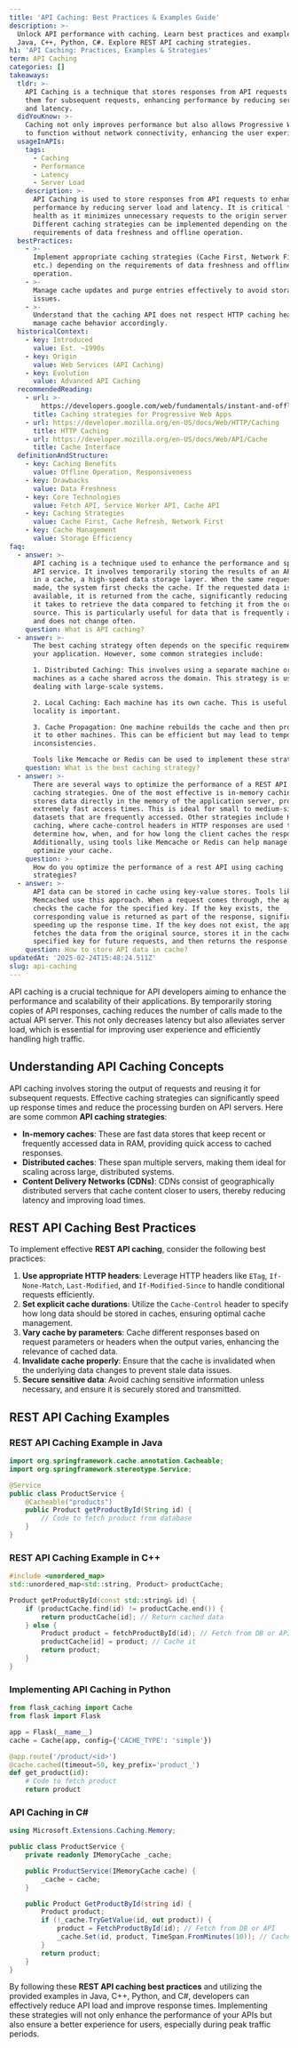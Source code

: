 ```yaml
---
title: 'API Caching: Best Practices & Examples Guide'
description: >-
  Unlock API performance with caching. Learn best practices and examples in
  Java, C++, Python, C#. Explore REST API caching strategies.
h1: 'API Caching: Practices, Examples & Strategies'
term: API Caching
categories: []
takeaways:
  tldr: >-
    API Caching is a technique that stores responses from API requests to reuse
    them for subsequent requests, enhancing performance by reducing server load
    and latency.
  didYouKnow: >-
    Caching not only improves performance but also allows Progressive Web Apps
    to function without network connectivity, enhancing the user experience.
  usageInAPIs:
    tags:
      - Caching
      - Performance
      - Latency
      - Server Load
    description: >-
      API Caching is used to store responses from API requests to enhance
      performance by reducing server load and latency. It is critical for system
      health as it minimizes unnecessary requests to the origin server.
      Different caching strategies can be implemented depending on the
      requirements of data freshness and offline operation.
  bestPractices:
    - >-
      Implement appropriate caching strategies (Cache First, Network First,
      etc.) depending on the requirements of data freshness and offline
      operation.
    - >-
      Manage cache updates and purge entries effectively to avoid storage
      issues.
    - >-
      Understand that the caching API does not respect HTTP caching headers, and
      manage cache behavior accordingly.
  historicalContext:
    - key: Introduced
      value: Est. ~1990s
    - key: Origin
      value: Web Services (API Caching)
    - key: Evolution
      value: Advanced API Caching
  recommendedReading:
    - url: >-
        https://developers.google.com/web/fundamentals/instant-and-offline/offline-cookbook
      title: Caching strategies for Progressive Web Apps
    - url: https://developer.mozilla.org/en-US/docs/Web/HTTP/Caching
      title: HTTP Caching
    - url: https://developer.mozilla.org/en-US/docs/Web/API/Cache
      title: Cache Interface
  definitionAndStructure:
    - key: Caching Benefits
      value: Offline Operation, Responsiveness
    - key: Drawbacks
      value: Data Freshness
    - key: Core Technologies
      value: Fetch API, Service Worker API, Cache API
    - key: Caching Strategies
      value: Cache First, Cache Refresh, Network First
    - key: Cache Management
      value: Storage Efficiency
faq:
  - answer: >-
      API caching is a technique used to enhance the performance and speed of an
      API service. It involves temporarily storing the results of an API request
      in a cache, a high-speed data storage layer. When the same request is
      made, the system first checks the cache. If the requested data is
      available, it is returned from the cache, significantly reducing the time
      it takes to retrieve the data compared to fetching it from the original
      source. This is particularly useful for data that is frequently accessed
      and does not change often.
    question: What is API caching?
  - answer: >-
      The best caching strategy often depends on the specific requirements of
      your application. However, some common strategies include: 

      1. Distributed Caching: This involves using a separate machine or multiple
      machines as a cache shared across the domain. This strategy is useful when
      dealing with large-scale systems. 

      2. Local Caching: Each machine has its own cache. This is useful when data
      locality is important. 

      3. Cache Propagation: One machine rebuilds the cache and then propagates
      it to other machines. This can be efficient but may lead to temporary
      inconsistencies. 

      Tools like Memcache or Redis can be used to implement these strategies.
    question: What is the best caching strategy?
  - answer: >-
      There are several ways to optimize the performance of a REST API using
      caching strategies. One of the most effective is in-memory caching, which
      stores data directly in the memory of the application server, providing
      extremely fast access times. This is ideal for small to medium-sized
      datasets that are frequently accessed. Other strategies include HTTP
      caching, where cache-control headers in HTTP responses are used to
      determine how, when, and for how long the client caches the response.
      Additionally, using tools like Memcache or Redis can help manage and
      optimize your cache.
    question: >-
      How do you optimize the performance of a rest API using caching
      strategies?
  - answer: >-
      API data can be stored in cache using key-value stores. Tools like
      Memcached use this approach. When a request comes through, the application
      checks the cache for the specified key. If the key exists, the
      corresponding value is returned as part of the response, significantly
      speeding up the response time. If the key does not exist, the application
      fetches the data from the original source, stores it in the cache with the
      specified key for future requests, and then returns the response.
    question: How to store API data in cache?
updatedAt: '2025-02-24T15:48:24.511Z'
slug: api-caching
---
```



API caching is a crucial technique for API developers aiming to enhance the performance and scalability of their applications. By temporarily storing copies of API responses, caching reduces the number of calls made to the actual API server. This not only decreases latency but also alleviates server load, which is essential for improving user experience and efficiently handling high traffic.

## Understanding API Caching Concepts

API caching involves storing the output of requests and reusing it for subsequent requests. Effective caching strategies can significantly speed up response times and reduce the processing burden on API servers. Here are some common **API caching strategies**:

- **In-memory caches**: These are fast data stores that keep recent or frequently accessed data in RAM, providing quick access to cached responses.
- **Distributed caches**: These span multiple servers, making them ideal for scaling across large, distributed systems.
- **Content Delivery Networks (CDNs)**: CDNs consist of geographically distributed servers that cache content closer to users, thereby reducing latency and improving load times.

## REST API Caching Best Practices

To implement effective **REST API caching**, consider the following best practices:

1. **Use appropriate HTTP headers**: Leverage HTTP headers like `ETag`, `If-None-Match`, `Last-Modified`, and `If-Modified-Since` to handle conditional requests efficiently.
2. **Set explicit cache durations**: Utilize the `Cache-Control` header to specify how long data should be stored in caches, ensuring optimal cache management.
3. **Vary cache by parameters**: Cache different responses based on request parameters or headers when the output varies, enhancing the relevance of cached data.
4. **Invalidate cache properly**: Ensure that the cache is invalidated when the underlying data changes to prevent stale data issues.
5. **Secure sensitive data**: Avoid caching sensitive information unless necessary, and ensure it is securely stored and transmitted.

## REST API Caching Examples

### REST API Caching Example in Java
```java
import org.springframework.cache.annotation.Cacheable;
import org.springframework.stereotype.Service;

@Service
public class ProductService {
    @Cacheable("products")
    public Product getProductById(String id) {
        // Code to fetch product from database
    }
}
```

### REST API Caching Example in C++
```cpp
#include <unordered_map>
std::unordered_map<std::string, Product> productCache;

Product getProductById(const std::string& id) {
    if (productCache.find(id) != productCache.end()) {
        return productCache[id]; // Return cached data
    } else {
        Product product = fetchProductById(id); // Fetch from DB or API
        productCache[id] = product; // Cache it
        return product;
    }
}
```

### Implementing API Caching in Python
```python
from flask_caching import Cache
from flask import Flask

app = Flask(__name__)
cache = Cache(app, config={'CACHE_TYPE': 'simple'})

@app.route('/product/<id>')
@cache.cached(timeout=50, key_prefix='product_')
def get_product(id):
    # Code to fetch product
    return product
```

### API Caching in C#
```csharp
using Microsoft.Extensions.Caching.Memory;

public class ProductService {
    private readonly IMemoryCache _cache;

    public ProductService(IMemoryCache cache) {
        _cache = cache;
    }

    public Product GetProductById(string id) {
        Product product;
        if (!_cache.TryGetValue(id, out product)) {
            product = FetchProductById(id); // Fetch from DB or API
            _cache.Set(id, product, TimeSpan.FromMinutes(10)); // Cache it
        }
        return product;
    }
}
```

By following these **REST API caching best practices** and utilizing the provided examples in Java, C++, Python, and C#, developers can effectively reduce API load and improve response times. Implementing these strategies will not only enhance the performance of your APIs but also ensure a better experience for users, especially during peak traffic periods.